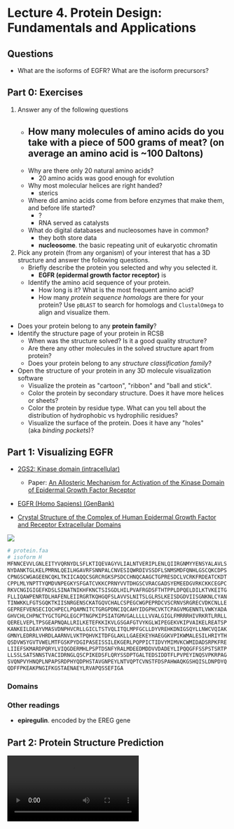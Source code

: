 # Lecture 4. Protein Design: Fundamentals and Applications

## Questions
- What are the isoforms of EGFR? What are the isoform precursors?

## Part 0: Exercises
1. Answer any of the following questions
    - How many molecules of amino acids do you take with a piece of 500 grams of meat? (on average an amino acid is ~100 Daltons)
        - 
    - Why are there only 20 natural amino acids?
        - 20 amino acids was good enough for evolution
    - Why most molecular helices are right handed?
        - sterics
    - Where did amino acids come from before enzymes that make them, and before life started?
        - ?
        - RNA served as catalysts
    - What do digital databases and nucleosomes have in common?
        - they both store data
        - **nucleosome**. the basic repeating unit of eukaryotic chromatin
2. Pick any protein (from any organism) of your interest that has a 3D structure and answer the following questions.
    - Briefly describe the protein you selected and why you selected it.
        - **EGFR (epidermal growth factor receptor)** is 
    - Identify the amino acid sequence of your protein.
        - How long is it? What is the most frequent amino acid?
        - How many *protein sequence homologs* are there for your protein? Use `pBLAST` to search for homologs and `ClustalOmega` to align and visualize them.
  - Does your protein belong to any **protein family**?
  - Identify the structure page of your protein in RCSB
    - When was the structure solved? Is it a good quality structure?
    - Are there any other molecules in the solved structure apart from protein?
    - Does your protein belong to any *structure classification family*?
  - Open the structure of your protein in any 3D molecule visualization software
    - Visualize the protein as "cartoon", "ribbon" and "ball and stick".
    - Color the protein by secondary structure. Does it have more helices or sheets?
    - Color the protein by residue type. What can you tell about the distribution of hydrophobic vs hydrophilic residues?
    - Visualize the surface of the protein. Does it have any "holes" (aka *binding pockets*)?

## Part 1: Visualizing EGFR
- [2GS2: Kinase domain (intracellular)](https://www.rcsb.org/structure/2GS2)
  - Paper: [An Allosteric Mechanism for Activation of the Kinase Domain of Epidermal Growth Factor Receptor](https://doi.org/10.1016/j.cell.2006.05.013)
- [EGFR (Homo Sapiens) (GenBank)](https://www.ncbi.nlm.nih.gov/gene?Db=gene&Cmd=DetailsSearch&Term=1956)

- [Crystal Structure of the Complex of Human Epidermal Growth Factor and Receptor Extracellular Domains](https://doi.org/10.1016/S0092-8674(02)00963-7)

![](./egf-egfr.jpg)

```python
# protein.faa
# isoform H
MFNNCEVVLGNLEITYVQRNYDLSFLKTIQEVAGYVLIALNTVERIPLENLQIIRGNMYYENSYALAVLS
NYDANKTGLKELPMRNLQEILHGAVRFSNNPALCNVESIQWRDIVSSDFLSNMSMDFQNHLGSCQKCDPS
CPNGSCWGAGEENCQKLTKIICAQQCSGRCRGKSPSDCCHNQCAAGCTGPRESDCLVCRKFRDEATCKDT
CPPLMLYNPTTYQMDVNPEGKYSFGATCVKKCPRNYVVTDHGSCVRACGADSYEMEEDGVRKCKKCEGPC
RKVCNGIGIGEFKDSLSINATNIKHFKNCTSISGDLHILPVAFRGDSFTHTPPLDPQELDILKTVKEITG
FLLIQAWPENRTDLHAFENLEIIRGRTKQHGQFSLAVVSLNITSLGLRSLKEISDGDVIISGNKNLCYAN
TINWKKLFGTSGQKTKIISNRGENSCKATGQVCHALCSPEGCWGPEPRDCVSCRNVSRGRECVDKCNLLE
GEPREFVENSECIQCHPECLPQAMNITCTGRGPDNCIQCAHYIDGPHCVKTCPAGVMGENNTLVWKYADA
GHVCHLCHPNCTYGCTGPGLEGCPTNGPKIPSIATGMVGALLLLLVVALGIGLFMRRRHIVRKRTLRRLL
QERELVEPLTPSGEAPNQALLRILKETEFKKIKVLGSGAFGTVYKGLWIPEGEKVKIPVAIKELREATSP
KANKEILDEAYVMASVDNPHVCRLLGICLTSTVQLITQLMPFGCLLDYVREHKDNIGSQYLLNWCVQIAK
GMNYLEDRRLVHRDLAARNVLVKTPQHVKITDFGLAKLLGAEEKEYHAEGGKVPIKWMALESILHRIYTH
QSDVWSYGVTVWELMTFGSKPYDGIPASEISSILEKGERLPQPPICTIDVYMIMVKCWMIDADSRPKFRE
LIIEFSKMARDPQRYLVIQGDERMHLPSPTDSNFYRALMDEEDMDDVVDADEYLIPQQGFFSSPSTSRTP
LLSSLSATSNNSTVACIDRNGLQSCPIKEDSFLQRYSSDPTGALTEDSIDDTFLPVPEYINQSVPKRPAG
SVQNPVYHNQPLNPAPSRDPHYQDPHSTAVGNPEYLNTVQPTCVNSTFDSPAHWAQKGSHQISLDNPDYQ
QDFFPKEAKPNGIFKGSTAENAEYLRVAPQSSEFIGA
```

### Domains

### Other readings
- **epiregulin**. encoded by the EREG gene

## Part 2: Protein Structure Prediction

<Video src="/htgaa/l4/igf1.mp4" caption="Insulin-like growth factor 1. Predicted structure in cyan (81% confident), actual crystal structure in green (PDBID: 1B9G)." />

---

## Lecture notes

### Shugang Zhang
- Silkworm silk vs. spider silk
    - silkworm silk doesn't stretch, whereas spider silk does
- Pauling originally called the $\alpha$-helix the $\alpha$-spiral
- RNA tie club
- Susan Lindquist
    - Director of Whitehead Institute
- Pioneers of protein design
    - Sir Alan Fersht
        - Structure and Mechanism of Protein Structure
    - Bill DeGrado
    - David Baker
- Chirality
    - Left-handed proteins
    - Right-handed sugar
- 11 amino acids interact with water molecules
- The genetic code has patterns in the **second base**
- Hair is keratin: mostly $\alpha$-helix
- **Helical dipole moment** is the key to stabilize $\alpha$-helices
- **hydrophobic side chains and hydrophilic side chains don't affect the formation of $\alpha$-helices**
- Design
    -  alpha helices
        - for coiled-coiled formations:
            - every 3, 4, and 7 prefer to be hydrophobic
            - i, i+3, i+4, i, i+7
    - beta sheets
        - alternating hydrophilic and hydrophobic residues
- spider silk is stretchy because it has both beta sheets and alpha helices
- lots of diseases are due to beta-sheet aggregates
    - huntingtons
        - Q40 Perutz helix
- **Turns** are very improtant
    - small amino acids, with a little bit of charge
- Shuguang research
    - self-assembling peptides form nanofibers
        - wound-healing: beta sheets
- Interesting research
    - the replacement of hydrophobic residues with hydrophilic ones that are structurally similar doesn't really change the structure and function
        - this might be the reason for the flexibility of proteins!
    - **QTY** code